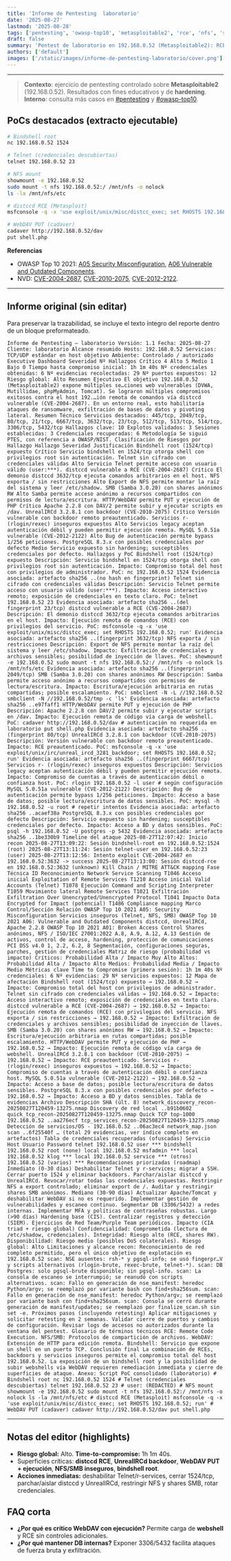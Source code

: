 ```yaml
---
title: 'Informe de Pentesting  laboratorio'
date: '2025-08-27'
lastmod: '2025-08-28'
tags: ['pentesting', 'owasp-top10', 'metasploitable2', 'rce', 'nfs', 'smb']
draft: false
summary: 'Pentest de laboratorio en 192.168.0.52 (Metasploitable2): RCE (distccd/UnrealIRCd), WebDAV con ejecución, NFS/SMB inseguros, métricas y roadmap.'
authors: ['default']
images: ['/static/images/informe-de-pentesting-laboratorio/cover.png']
---
```


---

> **Contexto**: ejercicio de pentesting controlado sobre **Metasploitable2** (192.168.0.52). Resultados con fines educativos y de **hardening**.
> **Interno**: consulta más casos en [#pentesting](/tags/pentesting) y [#owasp-top10](/tags/owasp-top10).

## PoCs destacados (extracto ejecutable)

```bash
# Bindshell root
nc 192.168.0.52 1524

# Telnet (credenciales descubiertas)
telnet 192.168.0.52 23

# NFS mount
showmount -e 192.168.0.52
sudo mount -t nfs 192.168.0.52:/ /mnt/nfs -o nolock
ls -la /mnt/nfs/etc

# distccd RCE (Metasploit)
msfconsole -q -x 'use exploit/unix/misc/distcc_exec; set RHOSTS 192.168.0.52; run'

# WebDAV PUT (cadaver)
cadaver http://192.168.0.52/dav
put shell.php
```

**Referencias**

- OWASP Top 10 2021: [A05 Security Misconfiguration](https://owasp.org/Top10/A05_2021-Security_Misconfiguration/), [A06 Vulnerable and Outdated Components](https://owasp.org/Top10/A06_2021-Vulnerable_and_Outdated_Components/).
- NVD: [CVE-2004-2687](https://nvd.nist.gov/vuln/detail/CVE-2004-2687), [CVE-2010-2075](https://nvd.nist.gov/vuln/detail/CVE-2010-2075), [CVE-2012-2122](https://nvd.nist.gov/vuln/detail/CVE-2012-2122).

---

## Informe original (sin editar)

Para preservar la trazabilidad, se incluye el texto íntegro del reporte dentro de un bloque preformateado.

```text
Informe de Pentesting – laboratorio Versión: 1.1 Fecha: 2025-08-27 Cliente: laboratorio Alcance resumido Hosts: 192.168.0.52 Servicios: TCP/UDP estándar en host objetivo Ambiente: Controlado / autorizado Executive Dashboard Severidad Nº Hallazgos Crítico 4 Alto 5 Medio 1 Bajo 0 Tiempo hasta compromiso inicial: 1h 1m 40s Nº credenciales obtenidas: 6 Nº evidencias recolectadas: 29 Nº puertos expuestos: 12 Riesgo global: Alto Resumen Ejecutivo El objetivo 192.168.0.52 (Metasploitable2) expone múltiples se…ciones web vulnerables (DVWA, Mutillidae, phpMyAdmin, Tomcat). Se lograron múltiples compromisos exitosos contra el host 192.…ión remota de comandos vía distccd vulnerable (CVE-2004-2687). En un entorno real, esto habilitaría ataques de ransomware, exfiltración de bases de datos y pivoting lateral. Resumen Técnico Servicios destacados: 445/tcp, 2049/tcp, 80/tcp, 21/tcp, 6667/tcp, 3632/tcp, 23/tcp, 512/tcp, 513/tcp, 514/tcp, 3306/tcp, 5432/tcp Hallazgos clave: 10 Explotos validados: 3 Sesiones establecidas: 3 Credenciales recuperadas: 6 Metodología Se siguió PTES, con referencia a OWASP/NIST. Clasificación de Riesgos por Hallazgo Hallazgo Severidad Justificación Bindshell root (1524/tcp) expuesto Crítico Servicio bindshell en 1524/tcp otorga shell con privilegios root sin autenticación. Telnet sin cifrado con credenciales válidas Alto Servicio Telnet permite acceso con usuario válido (user:***). distccd vulnerable a RCE (CVE-2004-2687) Crítico El demonio distccd 3632/tcp ejecuta comandos arbitrarios en el host. NFS exporta / sin restricciones Alto Export de NFS permite montar la raíz del sistema y leer /etc/shadow. SMB (Samba 3.0.20) con shares anónimos RW Alto Samba permite acceso anónimo a recursos compartidos con permisos de lectura/escritura. HTTP/WebDAV permite PUT y ejecución de PHP Crítico Apache 2.2.8 con DAV/2 permite subir y ejecutar scripts en /dav. UnrealIRCd 3.2.8.1 con backdoor (CVE-2010-2075) Crítico Versión vulnerable con backdoor remoto preautenticado. Servicios r- (rlogin/rexec) inseguros expuestos Alto Servicios legacy aceptan autenticación débil y pueden permitir ejecución remota. MySQL 5.0.51a vulnerable (CVE-2012-2122) Alto Bug de autenticación permite bypass 1/256 peticiones. PostgreSQL 8.3.x con posibles credenciales por defecto Medio Servicio expuesto sin hardening; susceptibles credenciales por defecto. Hallazgos y PoC Bindshell root (1524/tcp) expuesto Descripción: Servicio bindshell en 1524/tcp otorga shell con privilegios root sin autenticación. Impacto: Compromiso total del host con privilegios de administrador. PoC: nc 192.168.0.52 1524 Evidencia asociada: artefacto sha256 ..(no hash en fingerprint) Telnet sin cifrado con credenciales válidas Descripción: Servicio Telnet permite acceso con usuario válido (user:***). Impacto: Acceso interactivo remoto; exposición de credenciales en texto claro. PoC: telnet 192.168.0.52 23 Evidencia asociada: artefacto sha256 ..(del fingerprint 23/tcp) distccd vulnerable a RCE (CVE-2004-2687) Descripción: El demonio distccd 3632/tcp ejecuta comandos arbitrarios en el host. Impacto: Ejecución remota de comandos (RCE) con privilegios del servicio. PoC: msfconsole -q -x 'use exploit/unix/misc/distcc_exec; set RHOSTS 192.168.0.52; run' Evidencia asociada: artefacto sha256 ..(fingerprint 3632/tcp) NFS exporta / sin restricciones Descripción: Export de NFS permite montar la raíz del sistema y leer /etc/shadow. Impacto: Exfiltración de credenciales y archivos sensibles; posibilidad de inyección de llaves. PoC: showmount -e 192.168.0.52 sudo mount -t nfs 192.168.0.52:/ /mnt/nfs -o nolock ls /mnt/nfs/etc Evidencia asociada: artefacto sha256 ..(fingerprint 2049/tcp) SMB (Samba 3.0.20) con shares anónimos RW Descripción: Samba permite acceso anónimo a recursos compartidos con permisos de lectura/escritura. Impacto: Escritura/ejecución arbitraria en rutas compartidas; posible escalamiento. PoC: smbclient -N -L //192.168.0.52 smbclient -N //192.168.0.52/tmp -c 'ls' Evidencia asociada: artefacto sha256 ..e97faff1 HTTP/WebDAV permite PUT y ejecución de PHP Descripción: Apache 2.2.8 con DAV/2 permite subir y ejecutar scripts en /dav. Impacto: Ejecución remota de código vía carga de webshell. PoC: cadaver http://192.168.0.52/dav # autenticación no requerida en laboratorio put shell.php Evidencia asociada: artefacto sha256 ..(fingerprint 80/tcp) UnrealIRCd 3.2.8.1 con backdoor (CVE-2010-2075) Descripción: Versión vulnerable con backdoor remoto preautenticado. Impacto: RCE preautenticado. PoC: msfconsole -q -x 'use exploit/unix/irc/unreal_ircd_3281_backdoor; set RHOSTS 192.168.0.52; run' Evidencia asociada: artefacto sha256 ..(fingerprint 6667/tcp) Servicios r- (rlogin/rexec) inseguros expuestos Descripción: Servicios legacy aceptan autenticación débil y pueden permitir ejecución remota. Impacto: Compromiso de cuentas a través de autenticación débil o confianza host. PoC: rlogin 192.168.0.52 -l user # según configuración MySQL 5.0.51a vulnerable (CVE-2012-2122) Descripción: Bug de autenticación permite bypass 1/256 peticiones. Impacto: Acceso a base de datos; posible lectura/escritura de datos sensibles. PoC: mysql -h 192.168.0.52 -u root # repetir intentos Evidencia asociada: artefacto sha256 ..acaef38a PostgreSQL 8.3.x con posibles credenciales por defecto Descripción: Servicio expuesto sin hardening; susceptibles credenciales por defecto. Impacto: Acceso a BD y datos sensibles. PoC: psql -h 192.168.0.52 -U postgres -p 5432 Evidencia asociada: artefacto sha256 ..1be330b9 Timeline del ataque 2025-08-27T12:07:42: Inicio recon 2025-08-27T13:09:22: Sesión bindshell-root en 192.168.0.52:1524 (root) 2025-08-27T13:11:24: Sesión telnet-user en 192.168.0.52:23 (user) 2025-08-27T13:12:56: Intento exploit CVE-2004-2687 en 192.168.0.52:3632 -> success 2025-08-27T13:13:00: Sesión distccd-rce en 192.168.0.52:3632 (unknown) Kill Chain / MITRE ATT&CK mapping Fase Técnica ID Reconocimiento Network Service Scanning T1046 Acceso inicial Exploitation of Remote Services T1210 Acceso inicial Valid Accounts (Telnet) T1078 Ejecución Command and Scripting Interpreter T1059 Movimiento lateral Remote Services T1021 Exfiltración Exfiltration Over Unencrypted/Unencrypted Protocol T1041 Impacto Data Encrypted for Impact (potencial) T1486 Compliance mapping Marco Control/Sección Relación OWASP Top 10 2021 A05: Security Misconfiguration Servicios inseguros (Telnet, NFS, SMB) OWASP Top 10 2021 A06: Vulnerable and Outdated Components distccd, UnrealIRCd, Apache 2.2.8 OWASP Top 10 2021 A01: Broken Access Control Shares anónimos, NFS / ISO/IEC 27001:2022 A.8, A.9, A.12, A.13 Gestión de activos, control de acceso, hardening, protección de comunicaciones PCI DSS v4.0 1, 2.2, 6.2, 8 Segmentación, configuraciones seguras, parches, gestión de credenciales Matriz de riesgo (probabilidad vs impacto) Críticos: Probabilidad Alta / Impacto Muy Alto Altos: Probabilidad Alta / Impacto Alto Medios: Probabilidad Media / Impacto Medio Métricas clave Time to Compromise (primera sesión): 1h 1m 40s Nº credenciales: 6 Nº evidencias: 29 Nº servicios expuestos: 12 Mapa de afectación Bindshell root (1524/tcp) expuesto → 192.168.0.52 → Impacto: Compromiso total del host con privilegios de administrador. Telnet sin cifrado con credenciales válidas → 192.168.0.52 → Impacto: Acceso interactivo remoto; exposición de credenciales en texto claro. distccd vulnerable a RCE (CVE-2004-2687) → 192.168.0.52 → Impacto: Ejecución remota de comandos (RCE) con privilegios del servicio. NFS exporta / sin restricciones → 192.168.0.52 → Impacto: Exfiltración de credenciales y archivos sensibles; posibilidad de inyección de llaves. SMB (Samba 3.0.20) con shares anónimos RW → 192.168.0.52 → Impacto: Escritura/ejecución arbitraria en rutas compartidas; posible escalamiento. HTTP/WebDAV permite PUT y ejecución de PHP → 192.168.0.52 → Impacto: Ejecución remota de código vía carga de webshell. UnrealIRCd 3.2.8.1 con backdoor (CVE-2010-2075) → 192.168.0.52 → Impacto: RCE preautenticado. Servicios r- (rlogin/rexec) inseguros expuestos → 192.168.0.52 → Impacto: Compromiso de cuentas a través de autenticación débil o confianza host. MySQL 5.0.51a vulnerable (CVE-2012-2122) → 192.168.0.52 → Impacto: Acceso a base de datos; posible lectura/escritura de datos sensibles. PostgreSQL 8.3.x con posibles credenciales por defecto → 192.168.0.52 → Impacto: Acceso a BD y datos sensibles. Tabla de evidencias Archivo Descripción SHA (últ. 8) network_discovery_recon-20250827T120459-13275.nmap Discovery de red local ..b91b0602 quick_tcp_recon-20250827T120459-13275.nmap Quick TCP top-1000 192.168.0.52 ..aa276ecf tcp_services_recon-20250827T120459-13275.nmap Detección de servicios/OS - 192.168.0.52 ..06ac3ec4 network_map.json scan ..6f25540f … (total 29 evidencias, ver índice completo en artefactos) Tabla de credenciales recuperadas (ofuscadas) Servicio Host Usuario Password telnet 192.168.0.52 user *** bindshell 192.168.0.52 root (none) local 192.168.0.52 msfadmin *** local 192.168.0.52 klog *** local 192.168.0.52 service *** (otros) 192.168.0.52 (varios) *** Recomendaciones priorizadas (roadmap) Inmediato (0-30 días) Deshabilitar Telnet y r-services; migrar a SSH. Cerrar puerto 1524 y eliminar backdoors. Parchar/aislar distccd y UnrealIRCd. Revocar/rotar todas las credenciales expuestas. Restringir NFS a export controlado; eliminar export de /. Auditar y restringir shares SMB anónimos. Mediano (30-90 días) Actualizar Apache/Tomcat y deshabilitar WebDAV si no es requerido. Implementar gestión de vulnerabilidades y escaneo continuo. Segmentar DB (3306/5432) a redes internas. Implementar MFA y políticas de contraseñas robustas. Largo (>90 días) Hardening base (CIS). Centralizar registros y detección (SIEM). Ejercicios de Red Team/Purple Team periódicos. Impacto (CIA triad + riesgo global) Confidencialidad: Comprometida (lectura de /etc/shadow, credenciales). Integridad: Riesgo alto (RCE, shares RW). Disponibilidad: Riesgo medio (posibles DoS colaterales). Riesgo global: Alto Limitaciones y alcance recon: Reconocimiento de red completo permitido, pero el único objetivo de explotación es 192.168.0.52 scan: NSE ausentes: rsh-* y pgsql-info; se usó fingerpr…V y scripts alternativos (rlogin-brute, rexec-brute, telnet-*). scan: DB Postgres: solo pgsql-brute disponible; sin pgsql-info. scan: La consola de escaneo se interrumpió; se reanudó con scripts alternativos. scan: Fallo en generación de nse_manifest: heredoc Python/argv; se reemplazó por variante bash con find+sha256sum. scan: Fallo en generación de nse_manifest: heredoc Python/argv; se reemplazó por variante bash con find+sha256sum. scan: Consola se cerró durante generación de manifest/updates; se reemplazó por finalize_scan.sh sin set -e. Próximos pasos (incluyendo retesting) Aplicar mitigaciones y solicitar retesting en 2 semanas. Validar cierre de puertos y cambios de configuración. Revisar logs de accesos no autorizados durante la ventana del pentest. Glosario de términos técnicos RCE: Remote Code Execution. NFS/SMB: Protocolos de compartición de archivos. WebDAV: Extensión de HTTP para edición remota. Bindshell: Servicio que expone un shell en un puerto TCP. Conclusión final La combinación de RCEs, backdoors y servicios inseguros permite el compromiso total del host 192.168.0.52. La exposición de un bindshell root y la posibilidad de subir webshells vía WebDAV requieren remediación inmediata y cierre de superficies de ataque. Anexo: Script PoC consolidado (laboratorio) # Bindshell root nc 192.168.0.52 1524 # Telnet (credenciales descubiertas) telnet 192.168.0.52 23 # user: (REDACTED) # NFS mount showmount -e 192.168.0.52 sudo mount -t nfs 192.168.0.52:/ /mnt/nfs -o nolock ls -la /mnt/nfs/etc # distccd RCE (Metasploit) msfconsole -q -x 'use exploit/unix/misc/distcc_exec; set RHOSTS 192.168.0.52; run' # WebDAV PUT (cadaver) cadaver http://192.168.0.52/dav put shell.php
```

---

## Notas del editor (highlights)

- **Riesgo global:** Alto. **Time-to-compromise:** 1h 1m 40s.
- Superficies críticas: **distccd RCE**, **UnrealIRCd backdoor**, **WebDAV PUT + ejecución**, **NFS/SMB inseguros**, **bindshell root**.
- **Acciones inmediatas:** deshabilitar Telnet/r-services, cerrar 1524/tcp, parchar/aislar distccd y UnrealIRCd, restringir NFS y shares SMB, rotar credenciales.

## FAQ corta

- **¿Por qué es crítico WebDAV con ejecución?** Permite carga de **webshell** y RCE sin controles adicionales.
- **¿Por qué mantener DB internas?** Exponer 3306/5432 facilita ataques de fuerza bruta y exfiltración.

<script type="application/ld+json">
{
  "@context": "https://schema.org",
  "@type": "BlogPosting",
  "headline": "Informe de Pentesting – laboratorio",
  "datePublished": "2025-08-27",
  "dateModified": "2025-08-28",
  "author": [{"@type":"Person","name":"Cobalto Sec"}],
  "image": "/static/images/informe-de-pentesting-laboratorio/cover.png",
  "mainEntityOfPage": "https://cobalto-sec.tech/blog/informe-de-pentesting-laboratorio",
  "description": "Pentest en Metasploitable2 con RCE (distccd, UnrealIRCd), WebDAV con ejecución, NFS/SMB inseguros y hallazgos críticos."
}
</script>
